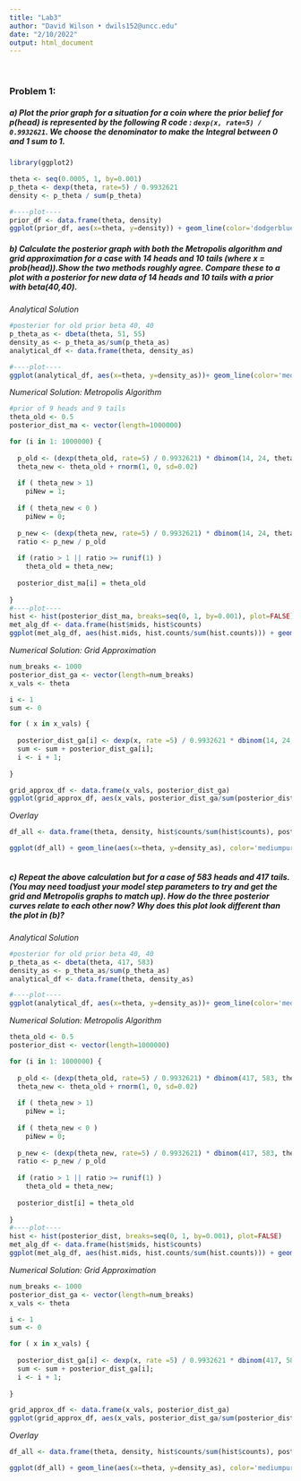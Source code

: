 ```yaml
---
title: "Lab3"
author: "David Wilson • dwils152@uncc.edu"
date: "2/10/2022"
output: html_document
---
```


<br>

### Problem 1:

##### a) Plot the prior graph for a situation for a coin where the prior belief for p(head) is represented by the following R code : `dexp(x, rate=5) / 0.9932621`. We choose the denominator to make the Integral between 0 and 1 sum to 1.

```r

library(ggplot2)

theta <- seq(0.0005, 1, by=0.001)
p_theta <- dexp(theta, rate=5) / 0.9932621
density <- p_theta / sum(p_theta)

#----plot----
prior_df <- data.frame(theta, density)
ggplot(prior_df, aes(x=theta, y=density)) + geom_line(color='dodgerblue4', size=1) + xlab("Theta")+ ylab("Density") + theme(text=element_text(size=20), axis.title.x=element_text(face="bold"), axis.title.y=element_text(face="bold"))

```

##### b) Calculate the posterior graph with both the Metropolis algorithm and grid approximation for a case with 14 heads and 10 tails (where x = prob(head)).Show the two methods roughly agree. Compare these to a plot with a posterior for new data of 14 heads and 10 tails with a prior with beta(40,40).

*Analytical Solution*
```r
#posterior for old prior beta 40, 40
p_theta_as <- dbeta(theta, 51, 55)
density_as <- p_theta_as/sum(p_theta_as)
analytical_df <- data.frame(theta, density_as) 

#----plot----
ggplot(analytical_df, aes(x=theta, y=density_as))+ geom_line(color='mediumpurple2', size=1) + ggtitle("Analytical Solution") + xlab("Theta") + ylab("Density") + theme(text=element_text(size=20), axis.title.x=element_text(face="bold"), axis.title.y=element_text(face="bold"))
```

*Numerical Solution: Metropolis Algorithm*
```r
#prior of 9 heads and 9 tails
theta_old <- 0.5
posterior_dist_ma <- vector(length=1000000)

for (i in 1: 1000000) {
  
  p_old <- (dexp(theta_old, rate=5) / 0.9932621) * dbinom(14, 24, theta_old)
  theta_new <- theta_old + rnorm(1, 0, sd=0.02)
  
  if ( theta_new > 1)
    piNew = 1;
  
  if ( theta_new < 0 )
    piNew = 0;
  
  p_new <- (dexp(theta_new, rate=5) / 0.9932621) * dbinom(14, 24, theta_new)
  ratio <- p_new / p_old
  
  if (ratio > 1 || ratio >= runif(1) )
    theta_old = theta_new;
  
  posterior_dist_ma[i] = theta_old
  
}
#----plot----
hist <- hist(posterior_dist_ma, breaks=seq(0, 1, by=0.001), plot=FALSE)
met_alg_df <- data.frame(hist$mids, hist$counts)
ggplot(met_alg_df, aes(hist.mids, hist.counts/sum(hist.counts))) + geom_line(color='darkorange2', size=1) + ggtitle("Metropolis Algorithm") + xlab("Theta") + ylab("Density") + theme(text=element_text(size=20), axis.title.x=element_text(face="bold"), axis.title.y=element_text(face="bold"))


```

*Numerical Solution: Grid Approximation*
```r

num_breaks <- 1000
posterior_dist_ga <- vector(length=num_breaks)
x_vals <- theta

i <- 1
sum <- 0

for ( x in x_vals) {
  
  posterior_dist_ga[i] <- dexp(x, rate =5) / 0.9932621 * dbinom(14, 24, x)
  sum <- sum + posterior_dist_ga[i];
  i <- i + 1;
  
}

grid_approx_df <- data.frame(x_vals, posterior_dist_ga)
ggplot(grid_approx_df, aes(x_vals, posterior_dist_ga/sum(posterior_dist_ga))) + geom_line(color='dodgerblue4', size=1) + ggtitle("Grid Approximation") + xlab("Theta") + ylab("Density") + theme(text=element_text(size=20), axis.title.x=element_text(face="bold"), axis.title.y=element_text(face="bold"))
```

*Overlay*
```r

df_all <- data.frame(theta, density, hist$counts/sum(hist$counts), posterior_dist_ga)

ggplot(df_all) + geom_line(aes(x=theta, y=density_as), color='mediumpurple2', size=1) + geom_line(aes(x=theta, y=hist$counts/sum(hist$counts)), color='darkorange2', size=1) + geom_line(aes(x=theta, y=posterior_dist_ga/sum(posterior_dist_ga)), color='dodgerblue4', size=1) 
  

```

##### c)  Repeat the above calculation but for a case of 583 heads and 417 tails. (You may need toadjust your model step parameters to try and get the grid and Metropolis graphs to match up). How do the three posterior curves relate to each other now?  Why does this plot look different than the plot in (b)?

*Analytical Solution*
```r
#posterior for old prior beta 40, 40
p_theta_as <- dbeta(theta, 417, 583)
density_as <- p_theta_as/sum(p_theta_as)
analytical_df <- data.frame(theta, density_as) 

#----plot----
ggplot(analytical_df, aes(x=theta, y=density_as))+ geom_line(color='mediumpurple2', size=1) + ggtitle("Analytical Solution") + xlab("Theta") + ylab("Density") + theme(text=element_text(size=20), axis.title.x=element_text(face="bold"), axis.title.y=element_text(face="bold"))
```

*Numerical Solution: Metropolis Algorithm*
```r

theta_old <- 0.5
posterior_dist <- vector(length=1000000)

for (i in 1: 1000000) {
  
  p_old <- (dexp(theta_old, rate=5) / 0.9932621) * dbinom(417, 583, theta_old)
  theta_new <- theta_old + rnorm(1, 0, sd=0.02)
  
  if ( theta_new > 1)
    piNew = 1;
  
  if ( theta_new < 0 )
    piNew = 0;
  
  p_new <- (dexp(theta_new, rate=5) / 0.9932621) * dbinom(417, 583, theta_new)
  ratio <- p_new / p_old
  
  if (ratio > 1 || ratio >= runif(1) )
    theta_old = theta_new;
  
  posterior_dist[i] = theta_old
  
}
#----plot----
hist <- hist(posterior_dist, breaks=seq(0, 1, by=0.001), plot=FALSE)
met_alg_df <- data.frame(hist$mids, hist$counts)
ggplot(met_alg_df, aes(hist.mids, hist.counts/sum(hist.counts))) + geom_line(color='darkorange2', size=1) + xlab("Theta") + ylab("Density") + theme(text=element_text(size=20), axis.title.x=element_text(face="bold"), axis.title.y=element_text(face="bold"))
```

*Numerical Solution: Grid Approximation*
```r

num_breaks <- 1000
posterior_dist_ga <- vector(length=num_breaks)
x_vals <- theta

i <- 1
sum <- 0

for ( x in x_vals) {
  
  posterior_dist_ga[i] <- dexp(x, rate =5) / 0.9932621 * dbinom(417, 583, x)
  sum <- sum + posterior_dist_ga[i];
  i <- i + 1;
  
}

grid_approx_df <- data.frame(x_vals, posterior_dist_ga)
ggplot(grid_approx_df, aes(x_vals, posterior_dist_ga/sum(posterior_dist_ga))) + geom_line(color='dodgerblue4', size=1) + ggtitle("Grid Approximation") + xlab("Theta") + ylab("Density") + theme(text=element_text(size=20), axis.title.x=element_text(face="bold"), axis.title.y=element_text(face="bold"))
```

*Overlay*
```r

df_all <- data.frame(theta, density, hist$counts/sum(hist$counts), posterior_dist_ga)

ggplot(df_all) + geom_line(aes(x=theta, y=density_as), color='mediumpurple2', size=1) + geom_line(aes(x=theta, y=hist$counts/sum(hist$counts)), color='darkorange2', size=1) + geom_line(aes(x=theta, y=posterior_dist_ga/sum(posterior_dist_ga)), color='dodgerblue4', size=1) 
  

```